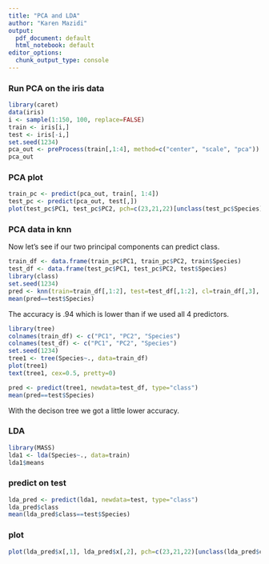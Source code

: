 ```yaml
---
title: "PCA and LDA"
author: "Karen Mazidi"
output:
  pdf_document: default
  html_notebook: default
editor_options:
  chunk_output_type: console
---
```


### Run PCA on the iris data

```r
library(caret)
data(iris)
i <- sample(1:150, 100, replace=FALSE)
train <- iris[i,]
test <- iris[-i,]
set.seed(1234)
pca_out <- preProcess(train[,1:4], method=c("center", "scale", "pca"))
pca_out

```
### PCA plot

```r
train_pc <- predict(pca_out, train[, 1:4])
test_pc <- predict(pca_out, test[,])
plot(test_pc$PC1, test_pc$PC2, pch=c(23,21,22)[unclass(test_pc$Species)], bg=c("red","green","blue")[unclass(test$Species)])
```
### PCA data in knn

Now let's see if our two principal components can predict class.


```r
train_df <- data.frame(train_pc$PC1, train_pc$PC2, train$Species)
test_df <- data.frame(test_pc$PC1, test_pc$PC2, test$Species)
library(class)
set.seed(1234)
pred <- knn(train=train_df[,1:2], test=test_df[,1:2], cl=train_df[,3], k=3)
mean(pred==test$Species)
```

The accuracy is .94 which is lower than if we used all 4 predictors. 

```r
library(tree)
colnames(train_df) <- c("PC1", "PC2", "Species")
colnames(test_df) <- c("PC1", "PC2", "Species")
set.seed(1234)
tree1 <- tree(Species~., data=train_df)
plot(tree1)
text(tree1, cex=0.5, pretty=0)

pred <- predict(tree1, newdata=test_df, type="class")
mean(pred==test$Species)
```

With the decison tree we got a little lower accuracy.

### LDA

```r
library(MASS)
lda1 <- lda(Species~., data=train)
lda1$means
```

### predict on test

```r
lda_pred <- predict(lda1, newdata=test, type="class")
lda_pred$class
mean(lda_pred$class==test$Species)
```

### plot

```r
plot(lda_pred$x[,1], lda_pred$x[,2], pch=c(23,21,22)[unclass(lda_pred$class)], bg=c("red","green","blue")[unclass(test_pc$Species)])
```

